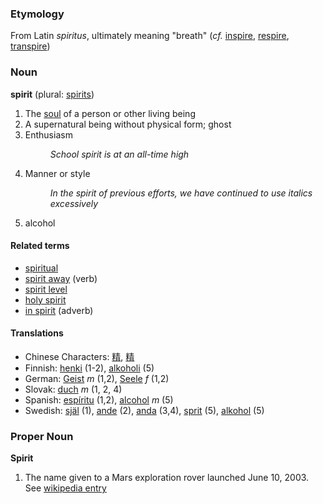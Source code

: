 ===Etymology===
From Latin ''spiritus'', ultimately meaning "breath" (''cf.'' [[inspire]], [[respire]], [[transpire]])

===Noun===
'''spirit''' (plural: [[spirits]])

# The [[soul]] of a person or other living being
# A supernatural being without physical form; ghost
# Enthusiasm
#: ''School spirit is at an all-time high''
# Manner or style
#: ''In the spirit of previous efforts, we have continued to use italics excessively''
# alcohol

====Related terms====
*[[spiritual]]
*[[spirit away]] (verb)
*[[spirit level]]
*[[holy spirit]]
*[[in spirit]] (adverb)

====Translations====
*Chinese Characters: [[精]], [[精]]
*Finnish: [[henki]] (1-2), [[alkoholi]] (5)
*German: [[Geist]] ''m'' (1,2), [[Seele]] ''f'' (1,2)
*Slovak: [[duch]] ''m'' (1, 2, 4)
*Spanish: [[espíritu]] (1,2), [[alcohol]] ''m'' (5)
*Swedish: [[själ]] (1), [[ande]] (2), [[anda]] (3,4), [[sprit]] (5), [[alkohol]] (5)

===Proper Noun===
'''Spirit'''

#The name given to a Mars exploration rover launched June 10, 2003.  See [[w:MER-A|wikipedia entry]]